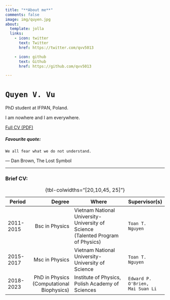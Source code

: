 ```yaml
---
title: "**About me**"
comments: false
image: img/quyen.jpg
about:
  template: jolla
  links:
    - icon: twitter
      text: Twitter
      href: https://twitter.com/qvv5013

    - icon: github
      text: Github
      href: https://github.com/qvv5013

---
```


# `Quyen V. Vu`

PhD student at IFPAN, Poland.

I am nowhere and I am everywhere.

[Full CV (PDF)](img/QVV_CV_July_2023.pdf){target="_blank"}

##### Favourite quote:
```We all fear what we do not understand.```

― Dan Brown, The Lost Symbol

---------

### Brief CV:


| Period               | Degree           | Where                                         | Supervisor(s)          |
|--------------------|----------------:|---------------------------------------------------|---------------------------|
| 2011-2015          | Bsc in Physics | Vietnam National University-University of Science <br /> (Talented Program of Physics)        | `Toan T. Nguyen` |
| 2015-2017          | Msc in Physics | Vietnam National University-University of Science | `Toan T. Nguyen` |
| 2018-2023          | PhD in Physics (Computational Biophysics)| Institute of Physics, Polish Academy of Sciences  | `Edward P. O'Brien,`<br/> `Mai Suan Li`  |
: {tbl-colwidths="[20,10,45, 25]"}
